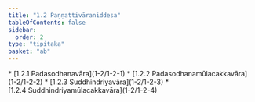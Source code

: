 ```yaml
---
title: "1.2 Paṇṇattivāraniddesa"
tableOfContents: false
sidebar:
  order: 2
type: "tipitaka"
basket: "ab"
---
```



<DynamicBreadcrumb />



<TableOfContents>
* [1.2.1 Padasodhanavāra](1-2/1-2-1)
* [1.2.2 Padasodhanamūlacakkavāra](1-2/1-2-2)
* [1.2.3 Suddhindriyavāra](1-2/1-2-3)
* [1.2.4 Suddhindriyamūlacakkavāra](1-2/1-2-4)
</TableOfContents>
